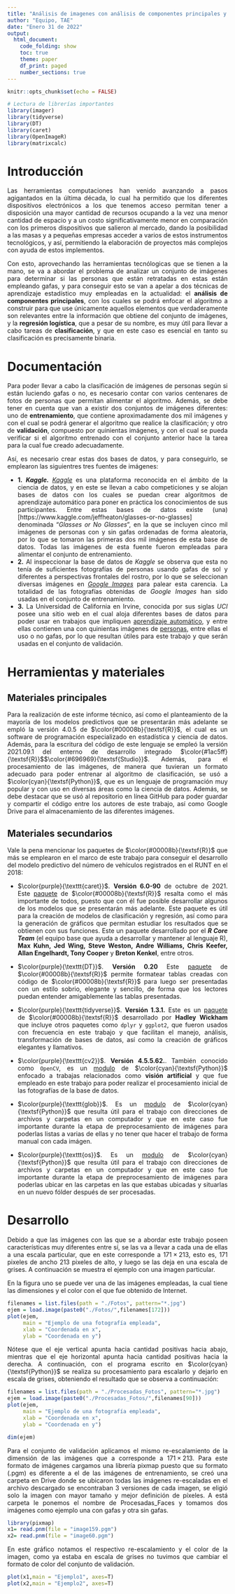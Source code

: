 ```yaml
---
title: "Análisis de imagenes con análisis de componentes principales y regresión logística"
author: "Equipo, TAE"
date: "Enero 31 de 2022"
output:
  html_document:
    code_folding: show
    toc: true
    theme: paper
    df_print: paged
    number_sections: true
---
```


<style>
body {
text-align: justify}
</style>

```r
knitr::opts_chunk$set(echo = FALSE)
```

```r
# Lectura de librerías importantes
library(imager)
library(tidyverse)
library(DT)
library(caret)
library(OpenImageR)
library(matrixcalc)
```


# Introducción

Las herramientas computaciones han venido avanzando a pasos agigantados en la última década, lo cual ha permitido que los diferentes dispositivos electrónicos a los que tenemos acceso permitan tener a disposición una mayor cantidad de recursos ocupando a la vez una menor cantidad de espacio y a un costo significativamente menor en comparación con los primeros dispositivos que salieron al mercado, dando la posibilidad a las masas y a pequeñas empresas acceder a varios de estos instrumentos tecnológicos, y así, permitiendo la elaboración de proyectos más complejos con ayuda de estos implementos.

Con esto, aprovechando las herramientas tecnólogicas que se tienen a la mano, se va a abordar el problema de analizar un conjunto de imágenes para determinar si las personas que están retratadas en estas están empleando gafas, y para conseguir esto se van a apelar a dos técnicas de aprendizaje estadístico muy empleadas en la actualidad: el **análisis de componentes principales**, con los cuales se podrá enfocar el algoritmo a construir para que use únicamente aquellos elementos que verdaderamente son relevantes entre la información que obtiene del conjunto de imágenes, y la **regresión logística**, que a pesar de su nombre, es muy útil para llevar a cabo tareas de **clasificación**, y que en este caso es esencial en tanto su clasificación es precisamente binaria.

# Documentación

Para poder llevar a cabo la clasificación de imágenes de personas según si están luciendo gafas o no, es necesario contar con varios centenares de fotos de personas que permitan alimentar el algoritmo. Además, se debe tener en cuenta que van a existir dos conjuntos de imágenes diferentes: uno de **entrenamiento**, que contiene aproximadamente dos mil imágenes y con el cual se podrá generar el algoritmo que realice la clasificación; y otro de **validación**, compuesto por quinientas imágenes, y con el cual se pueda verificar si el algoritmo entrenado con el conjunto anterior hace la tarea para la cual fue creado adecuadamente.

Así, es necesario crear estas dos bases de datos, y para conseguirlo, se emplearon las siguientres tres fuentes de imágenes:

* **1.** ***Kaggle.*** [*Kaggle*](https://www.kaggle.com) es una plataforma reconocida en el ámbito de la ciencia de datos, y en este se llevan a cabo competiciones y se alojan bases de datos con los cuales se puedan crear algoritmos de aprendizaje automático para poner en práctica los conocimientos de sus participantes. Entre estas bases de datos existe (una)[https://www.kaggle.com/jeffheaton/glasses-or-no-glasses] denominada "*Glasses or No Glasses*", en la que se incluyen cinco mil imágenes de personas con y sin gafas ordenadas de forma aleatoria, por lo que se tomaron las primeras dos mil imágenes de esta base de datos. Todas las imágenes de esta fuente fueron empleadas para alimentar el conjunto de entrenamiento.
* **2.** Al inspeccionar la base de datos de *Kaggle* se observa que esta no tenía de suficientes fotografías de personas usando gafas de sol y diferentes a perspectivas frontales del rostro, por lo que se seleccionan diversas imágenes en [*Google Images*](https://images.google.com/?gws_rd=ssl) para palear esta carencia. La totalidad de las fotografías obtenidas de *Google Images* han sido usadas en el conjunto de entrenamiento.
* **3.** La Universidad de California en Irvine, conocida por sus siglas *UCI* posee una sitio web en el cual aloja diferentes bases de datos para poder usar en trabajos que impliquen [aprendizaje automático](https://archive.ics.uci.edu/ml/index.php), y entre ellas contienen una con quinientas imágenes de [personas](https://archive.ics.uci.edu/ml/datasets/CMU+Face+Images), entre ellas el uso o no gafas, por lo que resultan útiles para este trabajo y que serán usadas en el conjunto de validación.


# Herramientas y materiales

## Materiales principales

Para la realización de este informe técnico, así como el planteamiento de la mayoría de los modelos predictivos que se presentarán más adelante se empló la versión 4.0.5 de $\color{#00008b}{\textsf{R}}$, el cual es un software de programación especializado en estadística y ciencia de datos. Además, para la escritura del código de este lenguaje se empleó la versión 2021.09.1 del enterno de desarrollo integrado $\color{#1ac5ff}{\textsf{R}}$$\color{#696969}{\textsf{Studio}}$. Además, para el procesamiento de las imágenes, de manera que tuvieran un formato adecuado para poder entrenar al algoritmo de clasificación, se usó a $\color{cyan}{\textsf{Python}}$, que es un lenguaje de programación muy popular y con uso en diversas áreas como la ciencia de datos. Además, se debe destacar que se usó al repositorio en línea $\textsf{GitHub}$ para poder guardar y compartir el código entre los autores de este trabajo, así como $\textsf{Google Drive}$ para el almacenamiento de las diferentes imágenes.

## Materiales secundarios

Vale la pena mencionar los paquetes de $\color{#00008b}{\textsf{R}}$ que más se emplearon en el marco de este trabajo para conseguir el desarrollo del modelo predictivo del número de vehículos registrados en el RUNT en el 2018:

* $\color{purple}{\texttt{caret}}$. **Versión 6.0-90** de octubre de 2021. Este [paquete](https://cran.r-project.org/web/packages/caret/caret.pdf) de $\color{#00008b}{\textsf{R}}$ resalta como el más importante de todos, puesto que con él fue posible desarrollar algunos de los modelos que se presentarán más adelante. Este paquete es útil para la creación de modelos de clasificación y regresión, así como para la generación de gráficos que permitan estudiar los resultados que se obtienen con sus funciones. Este un paquete desarrollado por el ***R Core Team*** (el equipo base que ayuda a desarrollar y mantener al lenguaje R), **Max Kuhn, Jed Wing, Steve Weston, Andre Williams, Chris Keefer, Allan Engelhardt, Tony Cooper** y **Breton Kenkel**, entre otros.

* $\color{purple}{\texttt{DT}}$. **Versión 0.20** Este [paquete](https://cran.r-project.org/web/packages/DT/index.html) de $\color{#00008b}{\textsf{R}}$ permite formatear tablas creadas con código de $\color{#00008b}{\textsf{R}}$ para luego ser presentadas con un estilo sobrio, elegante y sencillo, de forma que los lectores puedan entender amigablemente las tablas presentadas.

* $\color{purple}{\texttt{tidyverse}}$. **Versión 1.3.1.** Este es un [paquete](https://www.tidyverse.org/packages/) de $\color{#00008b}{\textsf{R}}$ desarrollado por **Hadley Wickham** que incluye otros paquetes como $\texttt{dplyr}$ y $\texttt{ggplot2}$, que fueron usados con frecuencia en este trabajo y que facilitan el manejo, análisis, transformación de bases de datos, así como la creación de gráficos elegantes y llamativos.

* $\color{purple}{\texttt{cv2}}$. **Versión 4.5.5.62.**. También conocido como $\texttt{OpenCV}$, es un [modulo](https://pypi.org/project/opencv-python/) de $\color{cyan}{\textsf{Python}}$ enfocado a trabajas relacionados como **visión artificial** y que fue empleado en este trabajo para poder realizar el procesamiento inicial de las fotografías de la base de datos.

* $\color{purple}{\texttt{glob}}$. Es un [modulo](https://docs.python.org/3/library/glob.html) de $\color{cyan}{\textsf{Python}}$ que resulta útil para el trabajo con direcciones de archivos y carpetas en un computador y que en este caso fue importante durante la etapa de preprocesamiento de imágenes para poderlas listas a varias de ellas y no tener que hacer el trabajo de forma manual con cada imágen.

* $\color{purple}{\texttt{os}}$. Es un [modulo](https://docs.python.org/3/library/os.html) de $\color{cyan}{\textsf{Python}}$ que resulta útil para el trabajo con direcciones de archivos y carpetas en un computador y que en este caso fue importante durante la etapa de preprocesamiento de imágenes para poderlas ubicar en las carpetas en las que estabas ubicadas y situarlas en un nuevo fólder después de ser procesadas.



# Desarrollo

Debido a que las imágenes con las que se a abordar este trabajo poseen características muy diferentes entre sí, se las va a llevar a cada una de ellas a una escala particular, que en este corresponde a $171 \times 213$, esto es, 171 pixeles de ancho 213 pixeles de alto, y luego se las deja en una escala de grises. A continuación se muestra el ejemplo con una imagen particular.

En la figura uno se puede ver una de las imágenes empleadas, la cual tiene las dimensiones y el color con el que fue obtenido de Internet.

```r
filenames = list.files(path = "./Fotos", pattern="*.jpg")
ejem = load.image(paste0("./Fotos/",filenames[172]))
plot(ejem,
     main = "Ejemplo de una fotografía empleada",
     xlab = "Coordenada en x",
     ylab = "Coordenada en y")
```

Nótese que el eje vertical apunta hacia cantidad positivas hacia abajo, mientras que el eje horizontal apunta hacia cantidad positivas hacia la derecha. A continuación, con el programa escrito en $\color{cyan}{\textsf{Python}}$ se realiza su procesamiento para escalarlo y dejarlo en escala de grises, obteniendo el resultado que se observa a continuación:

```r
filenames = list.files(path = "./Procesadas_Fotos", pattern="*.jpg")
ejem = load.image(paste0("./Procesadas_Fotos/",filenames[90]))
plot(ejem,
     main = "Ejemplo de una fotografía empleada",
     xlab = "Coordenada en x",
     ylab = "Coordenada en y")
```

```r
dim(ejem)
```
Para el conjunto de validación aplicamos el mismo re-escalamiento de la dimensión de las imágenes que a corresponde a $171 \times 213$. Para este formato de imágenes cargamos una librería pixmap puesto que su formato (.pgm) es diferente a el de las imágenes de entrenamiento, se creó una carpeta en Drive donde se ubicaron todas las imágenes re-escaladas en el archivo descargado se encontraban 3 versiones de cada imagen, se eligió solo la imagen con mayor tamaño y mejor definición de píxeles. A está carpeta le ponemos el nombre de Procesadas_Faces y tomamos dos imágenes como ejemplo una con gafas y otra sin gafas. 

```r
library(pixmap)
x1= read.pnm(file = "image159.pgm")
x2= read.pnm(file = "image60.pgm")
```
En este gráfico notamos el respectivo re-escalamiento y el color de la imagen, como ya estaba en escala de grises no tuvimos que cambiar el formato de color del conjunto de validación.

```r
plot(x1,main = "Ejemplo1", axes=T)
plot(x2,main = "Ejemplo2", axes=T)
```












